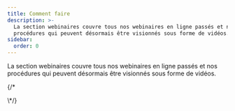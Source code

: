 ```yaml
---
title: Comment faire
description: >-
  La section webinaires couvre tous nos webinaires en ligne passés et nos
  procédures qui peuvent désormais être visionnés sous forme de vidéos.
sidebar:
  order: 0
---
```


La section webinaires couvre tous nos webinaires en ligne passés et nos procédures qui peuvent désormais être visionnés sous forme de vidéos.

<CloudinaryImage width="700" height="525" resize="scale" quality="best" alt="À venir" src="academy/webinars" errorImage="noimage_opaque_nyrtl0.png" />


{/\*<LinkCard title="Découvrez de bonnes affaires" description="The guide gives you some tips on how to search for things to sell on Wink." href="/guides/discover-great-deals/" />


<LinkCard title="Le bouton RÉSERVER MAINTENANT" description="This guide steps hotels through how to do the simplest integration with Wink with a 'Book Now' button." href="/guides/the-book-now-button/" />


<LinkCard title="Insight pour les nuls" description="This guides shows you how to use analytics effectively from the perspective of a supplier and an affiliate." href="/guides/insight-for-dummies/" />


<LinkCard title="Intégration avec TripPay" description="The guide gives you step-by-step instructions on how to do a full integration with TripPay as a travel company wishing to outsource the payment process." href="/guides/integrating-with-trip-pay/" />
\*/}

